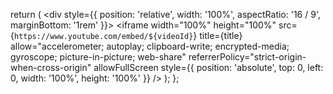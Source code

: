   return (
    <div style={{
      position: 'relative',
      width: '100%',
      aspectRatio: '16 / 9',
      marginBottom: '1rem'
    }}>
      <iframe
        width="100%"
        height="100%"
        src={`https://www.youtube.com/embed/${videoId}`}
        title={title}
        allow="accelerometer; autoplay; clipboard-write; encrypted-media; gyroscope; picture-in-picture; web-share"
        referrerPolicy="strict-origin-when-cross-origin"
        allowFullScreen
        style={{
          position: 'absolute',
          top: 0,
          left: 0,
          width: '100%',
          height: '100%'
        }}
      />
    </div>
  );
};
